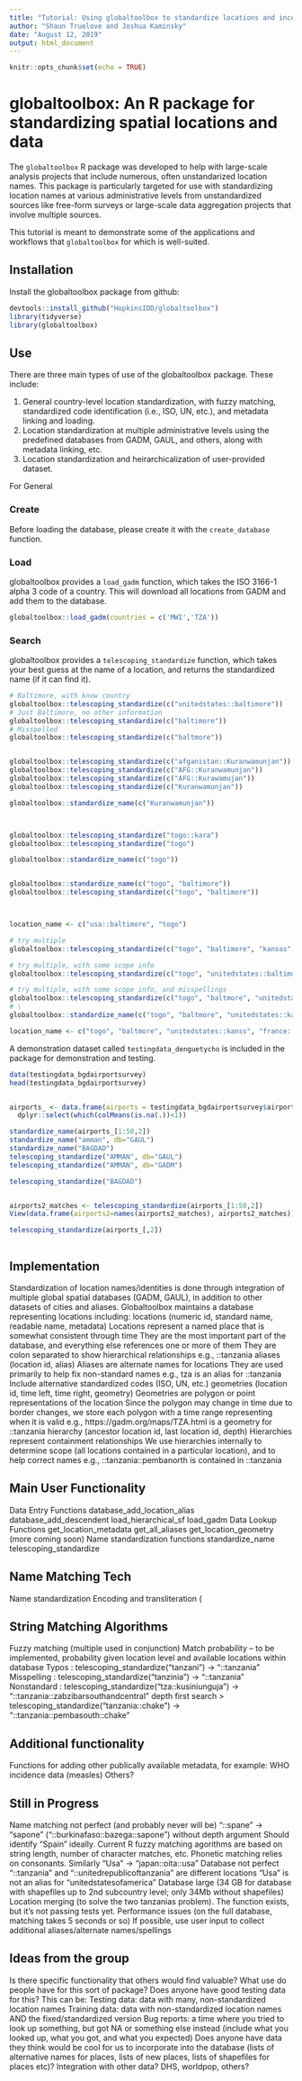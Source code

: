 ```yaml
---
title: "Tutorial: Using globaltoolbox to standardize locations and incorportate global data"
author: "Shaun Truelove and Joshua Kaminsky"
date: "August 12, 2019"
output: html_document
---
```


```r
knitr::opts_chunk$set(echo = TRUE)
```

# globaltoolbox: An R package for standardizing spatial locations and data
    
The `globaltoolbox` R package was developed to help with large-scale analysis projects that include numerous, often unstandarized location names. This package is particularly targeted for use with standardizing location names at various administrative levels from unstandardized sources like free-form surveys or large-scale data aggregation projects that involve multiple sources.

This tutorial is meant to demonstrate some of the applications and workflows that `globaltoolbox` for which is well-suited.

## Installation

Install the globaltoolbox package from github:

```r
devtools::install_github("HopkinsIDD/globaltoolbox")
library(tidyverse)
library(globaltoolbox)
```

## Use

There are three main types of use of the globaltoolbox package. These include:

1. General country-level location standardization, with fuzzy matching, standardized code identification (i.e., ISO, UN, etc.), and metadata linking and loading.
1. Location standardization at multiple administrative levels using the predefined databases from GADM, GAUL, and others, along with metadata linking, etc.
1. Location standardization and heirarchicalization of user-provided dataset.


For General 

### Create

Before loading the database, please create it with the `create_database` function.

### Load

globaltoolbox provides a `load_gadm` function, which takes the ISO 3166-1 alpha 3 code of a country.  This will download all locations from GADM and add them to the database.

```r
globaltoolbox::load_gadm(countries = c('MWI','TZA'))
```



### Search

globaltoolbox provides a `telescoping_standardize` function, which takes your best guess at the name of a location, and returns the standardized name (if it can find it). 

```r
# Baltimore, with know country
globaltoolbox::telescoping_standardize(c("unitedstates::baltimore"))
# Just Baltimore, no other information
globaltoolbox::telescoping_standardize(c("baltimore"))
# Misspelled
globaltoolbox::telescoping_standardize(c("baltmore"))


globaltoolbox::telescoping_standardize(c("afganistan::Kuranwamunjan"))
globaltoolbox::telescoping_standardize(c("AFG::Kuranwamunjan"))
globaltoolbox::telescoping_standardize(c("AFG::Kurawamujan"))
globaltoolbox::telescoping_standardize(c("Kuranwamunjan"))

globaltoolbox::standardize_name(c("Kuranwamunjan"))



globaltoolbox::telescoping_standardize("togo::kara")
globaltoolbox::telescoping_standardize("togo")

globaltoolbox::standardize_name(c("togo"))


globaltoolbox::standardize_name(c("togo", "baltimore"))
globaltoolbox::telescoping_standardize(c("togo", "baltimore"))



location_name <- c("usa::baltimore", "togo")

# try multiple
globaltoolbox::telescoping_standardize(c("togo", "baltimore", "kansas", "paris", "Cairo"))

# try multiple, with some scope info
globaltoolbox::telescoping_standardize(c("togo", "unitedstates::baltimore", "unitedstates::kansas", "france::paris", "Cairo"))

# try multiple, with some scope info, and misspellings
globaltoolbox::telescoping_standardize(c("togo", "baltmore", "unitedstates::kanss", "france::paris", "egytp::Kairo"))
# \
globaltoolbox::standardize_name(c("togo", "baltmore", "unitedstates::kanss", "france::paris", "egytp::Kairo"))

location_name <- c("togo", "baltmore", "unitedstates::kanss", "france::paris", "egytp::Kairo")


```



A demonstration dataset called `testingdata_denguetycho` is included in the package for demonstration and testing.

```r
data(testingdata_bgdairportsurvey)
head(testingdata_bgdairportsurvey)


airports_ <- data.frame(airports = testingdata_bgdairportsurvey$airports) %>% tidyr::separate(airports, into=paste0("airport_", 1:10), fill="right", sep=",") %>%
  dplyr::select(which(colMeans(is.na(.))<1))

standardize_name(airports_[1:50,2])
standardize_name("amman", db="GAUL")
standardize_name("BAGDAD")
telescoping_standardize("AMMAN", db="GAUL")
telescoping_standardize("AMMAN", db="GADM")

telescoping_standardize("BAGDAD")


airports2_matches <- telescoping_standardize(airports_[1:50,2])
View(data.frame(airports2=names(airports2_matches), airports2_matches))

telescoping_standardize(airports_[,2])



```



## Implementation

Standardization of location names/identities is done through integration of multiple global spatial databases (GADM, GAUL), in addition to other datasets of cities and aliases. 
Globaltoolbox maintains a database representing locations including:
locations (numeric id, standard name, readable name, metadata)
Locations represent a named place that is somewhat consistent through time
They are the most important part of the database, and everything else references one or more of them
They are colon separated to show hierarchical relationships
e.g., ::tanzania
aliases (location id, alias)
Aliases are alternate names for locations
They are used primarily to help fix non-standard names
e.g., tza is an alias for ::tanzania
Include alternative standardized codes (ISO, UN, etc.)
geometries (location id, time left, time right, geometry)
Geometries are polygon or point representations of the location
Since the polygon may change in time due to border changes, we store each polygon with a time range representing when it is valid
e.g., https://gadm.org/maps/TZA.html is a geometry for ::tanzania
hierarchy (ancestor location id, last location id, depth)
Hierarchies represent containment relationships
We use hierarchies internally to determine scope (all locations contained in a particular location), and to help correct names
e.g., ::tanzania::pembanorth is contained in ::tanzania

## Main User Functionality

Data Entry Functions
database_add_location_alias
database_add_descendent
load_hierarchical_sf
load_gadm
Data Lookup Functions
get_location_metadata
get_all_aliases
get_location_geometry
(more coming soon)
Name standardization functions
standardize_name
telescoping_standardize

## Name Matching Tech
Name standardization
Encoding and transliteration (


## String Matching Algorithms
Fuzzy matching (multiple used in conjunction)
Match probability -- to be implemented, probability given location level and available locations within database
Typos : telescoping_standardize("tanzani") -> “::tanzania”
Misspelling : telescoping_standardize("tanzinia") -> “::tanzania”
Nonstandard : telescoping_standardize("tza::kusiniunguja") -> "::tanzania::zabzibarsouthandcentral" 
depth first search
> telescoping_standardize("tanzania::chake") -> “::tanzania::pembasouth::chake"

## Additional functionality
Functions for adding other publically available metadata, for example:
WHO incidence data (measles)
Others?

## Still in Progress
Name matching not perfect (and probably never will be)
“::spane” -> “sapone” (“::burkinafaso::bazega::sapone”) without depth argument
Should identify “Spain” ideally. Current R fuzzy matching agorithms are based on string length, number of character matches, etc. Phonetic matching relies on consonants. 
Similarly “Usa” -> “japan::oita::usa”
Database not perfect
“::tanzania” and “::unitedrepublicoftanzania” are different locations
“Usa” is not an alias for “unitedstatesofamerica”
Database large (34 GB for database with shapefiles up to 2nd subcountry level; only 34Mb without shapefiles)
Location merging (to solve the two tanzanias problem). The function exists, but it’s not passing tests yet.
Performance issues (on the full database, matching takes 5 seconds or so)
If possible, use user input to collect additional aliases/alternate names/spellings


## Ideas from the group

Is there specific functionality that others would find valuable?
What use do people have for this sort of package?
Does anyone have good testing data for this? This can be:
Testing data: data with many, non-standardized location names
Training data: data with non-standardized location names AND the fixed/standardized version
Bug reports: a time where you tried to look up something, but got NA or something else instead (include what you looked up, what you got, and what you expected)
Does anyone have data they think would be cool for us to incorporate into the database (lists of alternative names for places, lists of new places, lists of shapefiles for places etc)?
 Integration with other data?
DHS, worldpop, others?






